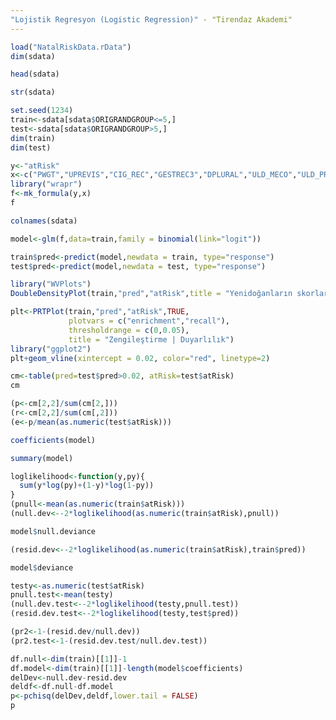 ```yaml
---
"Lojistik Regresyon (Logistic Regression)" - "Tirendaz Akademi"
---
```


```r
load("NatalRiskData.rData")
dim(sdata)
```
```r
head(sdata)
```
```r
str(sdata)
```
```r
set.seed(1234)
train<-sdata[sdata$ORIGRANDGROUP<=5,]
test<-sdata[sdata$ORIGRANDGROUP>5,]
dim(train)
dim(test)
```
```r
y<-"atRisk"
x<-c("PWGT","UPREVIS","CIG_REC","GESTREC3","DPLURAL","ULD_MECO","ULD_PRECIP" ,"ULD_BREECH","URF_DIAB","URF_CHYPER","URF_PHYPER","URF_ECLAM","DBWT","ORIGRANDGROUP")
library("wrapr")
f<-mk_formula(y,x)
f
```

```r
colnames(sdata)
```
```r
model<-glm(f,data=train,family = binomial(link="logit"))
```

```r
train$pred<-predict(model,newdata = train, type="response")
test$pred<-predict(model,newdata = test, type="response")
```

```r
library("WVPlots")
DoubleDensityPlot(train,"pred","atRisk",title = "Yenidoğanların skorları")
```
```r
plt<-PRTPlot(train,"pred","atRisk",TRUE,
             plotvars = c("enrichment","recall"),
             thresholdrange = c(0,0.05),
             title = "Zengileştirme | Duyarlılık")
library("ggplot2")
plt+geom_vline(xintercept = 0.02, color="red", linetype=2)
```
```r
cm<-table(pred=test$pred>0.02, atRisk=test$atRisk)
cm
```
```r
(p<-cm[2,2]/sum(cm[2,]))
(r<-cm[2,2]/sum(cm[,2]))
(e<-p/mean(as.numeric(test$atRisk)))
```
```r
coefficients(model)
```
```r
summary(model)
```
```r
loglikelihood<-function(y,py){
  sum(y*log(py)+(1-y)*log(1-py))
}
(pnull<-mean(as.numeric(train$atRisk)))
(null.dev<--2*loglikelihood(as.numeric(train$atRisk),pnull))
```
```r
model$null.deviance
```
```r
(resid.dev<--2*loglikelihood(as.numeric(train$atRisk),train$pred))
```
```r
model$deviance
```
```r
testy<-as.numeric(test$atRisk)
pnull.test<-mean(testy)
(null.dev.test<--2*loglikelihood(testy,pnull.test))
(resid.dev.test<--2*loglikelihood(testy,test$pred))
```
```r
(pr2<-1-(resid.dev/null.dev))
(pr2.test<-1-(resid.dev.test/null.dev.test))
```
```r
df.null<-dim(train)[[1]]-1
df.model<-dim(train)[[1]]-length(model$coefficients)
delDev<-null.dev-resid.dev
deldf<-df.null-df.model
p<-pchisq(delDev,deldf,lower.tail = FALSE)
p
```


















































































































